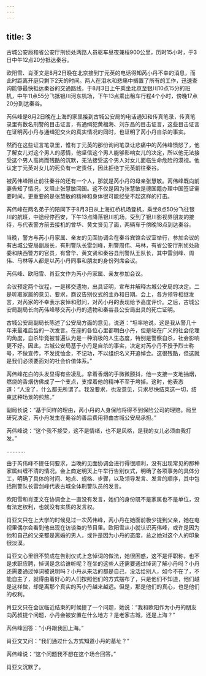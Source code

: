 ```yaml
---
---
---
```

title: 3
---




古城公安局和省公安厅刑侦处两路人员驱车昼夜兼程900公里，历时15小时，于3日中午12点20分抵达秦谷。

欧阳雪、肖亚文是8月2日晚在北京接到丁元英的电话得知芮小丹不幸的消息，而此时距离开庭只剩下2天的时间。两人在泪水和悲痛中搁置了所有的工作，迅速查询能够最快抵达秦谷的交通路线，于8月3日上午乘坐北京至银川10点15分的班机，中午11点55分飞抵银川河东机场，下午13点乘出租车行程4个小时，傍晚17点20分到达秦谷。

芮伟峰是8月2日晚在上海的家里接到古城公安局的电话通知和传真笔录，传真笔录里有数名刑警的目击证言，有通缉犯黄福海、刘东昌的目击证言，这些目击证言在证明芮小丹与通缉犯交火的真实情况的同时，也证明了芮小丹自杀的事实。

然而在这些证言笔录里，惟有丁元英的那份询问笔录让悲痛中的芮伟峰愤怒了，他了解女儿对这个男人的感情，他坚信这个男人能够影响女儿的决定，所以他无法接受这个男人高尚而残酷的沉默，无法接受这个男人对女儿面临生命危险的漠视。他认定丁元英对女儿的死负有一定责任，因此拒绝丁元英前往秦谷。

被芮伟峰阻止前往秦谷的还有一个人，那就是芮小丹的母亲张慧敏。芮伟峰既向前妻告知了情况，又阻止张慧敏回国。这不仅是因为张慧敏是德国籍办理中国签证需要时间，更重要的是张慧敏的精神和身体很可能经受不起这样的打击。

芮伟峰在两名弟子的陪同下于8月3日从上海虹桥机场登机，乘坐8点50分飞往银川的航班，中途经停西安，下午13点降落银川机场，受到了银川影视界朋友的接待，与代表警方前去接机的曾华、黄文贤见了面，两辆车于傍晚18点到达秦谷。

当晚，警方与芮小丹家属、亲友的见面协调会在秦谷宾馆会议室举行，参加会议的有古城公安局副局长，有刑警队长雷剑峰，刑警周伟、马林，有省公安厅刑侦处政委和陕西警方的官员，有曾华、黄文贤和秦谷县刑警队王队长，其中雷剑峰、周伟、马林等人都是以芮小丹同事和朋友的身份列席会议。

芮伟峰、欧阳雪、肖亚文作为芮小丹家属、亲友参加会议。

会议预定两个议程，一是移交遗物，出具证明，宣布并解释古城公安局的决定。二是听取家属的意见、要求，商议告别仪式的主办和日期。会上，各方领导相继发言，对芮家的不幸表示哀悼和慰问，对芮小丹的表现给予高度评价。之后，古城公安局副局长向芮伟峰移交芮小丹的遗物和秦谷县公安局出具的死亡证明。

古城公安局副局长陈述了公安局方面的意见，说道：“坦率地说，这是我从警几十年来最难启齿的一次发言。在座的各位心里都明白小丹，但是站在广义的社会伦理的角度，自杀毕竟被普遍认为是一种消极的人生态度，特别是警察自杀，社会影响更不好。因此，古城公安局基于小丹是自杀的事实，决定对芮小丹不授予烈士称号，不做宣传，不发抚恤金，不记功，不以组织名义开追悼会。这很残酷，但这就是我们必须要面对的社会价值体系。”

芮伟峰花白的头发显得有些凌乱，拿着香烟的手微微颤抖，他一支接一支地抽烟，燃烧的香烟仿佛成了一个支点，支撑着他的精神不至于垮掉。这时，他表态道：“人没了，什么都无所谓了。我没要求，也没意见，只求尽快结束这一切，结束这种场景的煎熬。”

副局长说：“基于同样的理由，芮小丹的人身保险将得不到保险公司的理赔。局里研究决定，芮小丹发生在秦谷的善后费用将由古城公安局承担。”

芮伟峰说：“这个我不接受，这不是情绪，也不是风格，是我的女儿必须由我打发。”

…………

由于芮伟峰不提任何要求，当晚的见面协调会进行得很顺利，没有出现常见的那种家属纠缠不清的情况。会上商定明天上午举行告别仪式，明确了各项事务的具体分工，明确了具体的时间、地点、规格、步骤，以及领导发言、发言的顺序，其中包括刑警队长雷剑峰代表古城全体刑警队员的发言。

欧阳雪和肖亚文在协调会上一直没有发言，她们的身份既不是家属也不是单位，没有法定权利，也就没有实质的发言权。

肖亚文只在上大学的时候见过一次芮伟峰，芮小丹在她面前极少提到父亲，她在电视里偶尔会看到他出现在访谈类的节目里。欧阳雪从小就认识芮伟峰，或许是因为他和自己的父亲都是离婚的男人，或许是因为小丹的态度，总之她对这个人的印象很淡漠。

肖亚文心里很不赞成在告别仪式上念悼词的做法，她很困惑，这不是评职称，也不是求职应聘，悼词是念给谁听呢？在坐的这些人还需要通过悼词了解小丹吗？小丹还需要通过悼词被说明吗？小丹从来活的都是自己，没活给别人，如今不在了，不能自主了，就得由着好心的人们按照他们的方式摆布了，只是他们不知道，他们越是这样做，却是离那个真实的芮小丹越来越远。但是，那是他们的真心，也是他们的权利。

肖亚文只在会议临近结束的时候提了一个问题，她说：“我和欧阳作为小丹的朋友向芮叔提个问题，小丹会被安置在什么地方？是老家古城，还是上海？”

芮伟峰回答：“小丹跟我回上海。”

肖亚文又问：“我们通过什么方式知道小丹的墓址？”

芮伟峰说：“这个问题我不想在这个场合回答。”

肖亚文沉默了。